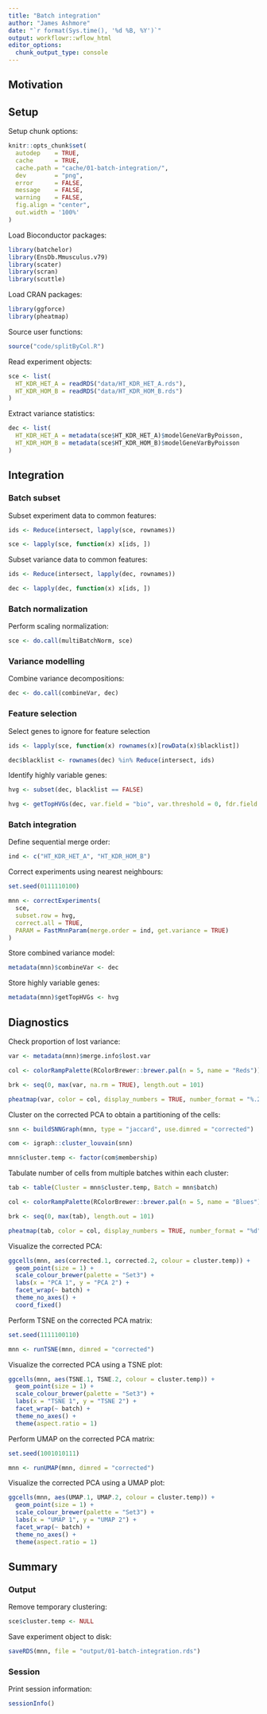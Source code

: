 ```yaml
---
title: "Batch integration"
author: "James Ashmore"
date: "`r format(Sys.time(), '%d %B, %Y')`"
output: workflowr::wflow_html
editor_options:
  chunk_output_type: console
---
```


## Motivation

## Setup

Setup chunk options:

```r
knitr::opts_chunk$set(
  autodep    = TRUE,
  cache      = TRUE,
  cache.path = "cache/01-batch-integration/",
  dev        = "png",
  error      = FALSE,
  message    = FALSE,
  warning    = FALSE,
  fig.align = "center",
  out.width = '100%'
)
```

Load Bioconductor packages:

```r
library(batchelor)
library(EnsDb.Mmusculus.v79)
library(scater)
library(scran)
library(scuttle)
```

Load CRAN packages:

```r
library(ggforce)
library(pheatmap)
```

Source user functions:

```r
source("code/splitByCol.R")
```

Read experiment objects:

```r
sce <- list(
  HT_KDR_HET_A = readRDS("data/HT_KDR_HET_A.rds"),
  HT_KDR_HOM_B = readRDS("data/HT_KDR_HOM_B.rds")
)
```

Extract variance statistics:

```r
dec <- list(
  HT_KDR_HET_A = metadata(sce$HT_KDR_HET_A)$modelGeneVarByPoisson,
  HT_KDR_HOM_B = metadata(sce$HT_KDR_HOM_B)$modelGeneVarByPoisson
)
```

## Integration

### Batch subset

Subset experiment data to common features:

```r
ids <- Reduce(intersect, lapply(sce, rownames))

sce <- lapply(sce, function(x) x[ids, ])
```

Subset variance data to common features:

```r
ids <- Reduce(intersect, lapply(dec, rownames))

dec <- lapply(dec, function(x) x[ids, ])
```

### Batch normalization

Perform scaling normalization:

```r
sce <- do.call(multiBatchNorm, sce)
```

### Variance modelling

Combine variance decompositions:

```r
dec <- do.call(combineVar, dec)
```

### Feature selection

Select genes to ignore for feature selection

```r
ids <- lapply(sce, function(x) rownames(x)[rowData(x)$blacklist])

dec$blacklist <- rownames(dec) %in% Reduce(intersect, ids)
```

Identify highly variable genes:

```r
hvg <- subset(dec, blacklist == FALSE)

hvg <- getTopHVGs(dec, var.field = "bio", var.threshold = 0, fdr.field = "FDR", fdr.threshold = 0.05)
```

### Batch integration

Define sequential merge order:

```r
ind <- c("HT_KDR_HET_A", "HT_KDR_HOM_B")
```

Correct experiments using nearest neighbours:

```r
set.seed(0111110100)

mnn <- correctExperiments(
  sce,
  subset.row = hvg,
  correct.all = TRUE,
  PARAM = FastMnnParam(merge.order = ind, get.variance = TRUE)
)
```

Store combined variance model:

```r
metadata(mnn)$combineVar <- dec
```

Store highly variable genes:

```r
metadata(mnn)$getTopHVGs <- hvg
```

## Diagnostics

Check proportion of lost variance:

```r
var <- metadata(mnn)$merge.info$lost.var

col <- colorRampPalette(RColorBrewer::brewer.pal(n = 5, name = "Reds"))(100)

brk <- seq(0, max(var, na.rm = TRUE), length.out = 101)

pheatmap(var, color = col, display_numbers = TRUE, number_format = "%.2f", cluster_cols = FALSE, cluster_rows = FALSE, angle_col = 0)
```

Cluster on the corrected PCA to obtain a partitioning of the cells:

```r
snn <- buildSNNGraph(mnn, type = "jaccard", use.dimred = "corrected")

com <- igraph::cluster_louvain(snn)

mnn$cluster.temp <- factor(com$membership)
```

Tabulate number of cells from multiple batches within each cluster:

```r
tab <- table(Cluster = mnn$cluster.temp, Batch = mnn$batch)

col <- colorRampPalette(RColorBrewer::brewer.pal(n = 5, name = "Blues"))(100)

brk <- seq(0, max(tab), length.out = 101)

pheatmap(tab, color = col, display_numbers = TRUE, number_format = "%d", cluster_cols = FALSE, cluster_rows = FALSE, angle_col = 0)
```

Visualize the corrected PCA:

```r
ggcells(mnn, aes(corrected.1, corrected.2, colour = cluster.temp)) + 
  geom_point(size = 1) + 
  scale_colour_brewer(palette = "Set3") + 
  labs(x = "PCA 1", y = "PCA 2") + 
  facet_wrap(~ batch) + 
  theme_no_axes() + 
  coord_fixed()
```

Perform TSNE on the corrected PCA matrix:

```r
set.seed(1111100110)

mnn <- runTSNE(mnn, dimred = "corrected")
```

Visualize the corrected PCA using a TSNE plot:

```r
ggcells(mnn, aes(TSNE.1, TSNE.2, colour = cluster.temp)) +
  geom_point(size = 1) + 
  scale_colour_brewer(palette = "Set3") + 
  labs(x = "TSNE 1", y = "TSNE 2") +
  facet_wrap(~ batch) +
  theme_no_axes() + 
  theme(aspect.ratio = 1)
```

Perform UMAP on the corrected PCA matrix:

```r
set.seed(1001010111)

mnn <- runUMAP(mnn, dimred = "corrected")
```

Visualize the corrected PCA using a UMAP plot:

```r
ggcells(mnn, aes(UMAP.1, UMAP.2, colour = cluster.temp)) +
  geom_point(size = 1) +
  scale_colour_brewer(palette = "Set3") + 
  labs(x = "UMAP 1", y = "UMAP 2") +
  facet_wrap(~ batch) +
  theme_no_axes() + 
  theme(aspect.ratio = 1)
```

## Summary

### Output

Remove temporary clustering:

```r
sce$cluster.temp <- NULL
```

Save experiment object to disk:

```r
saveRDS(mnn, file = "output/01-batch-integration.rds")
```

### Session

Print session information:

```r
sessionInfo()
```
